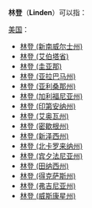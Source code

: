 {{消歧义|cat=二字地名消歧義}}

'''林登'''（'''Linden'''）可以指：

[[美国|美国]]：

*[[林登_(新南威尔士州)|林登 (新南威尔士州)]]
*[[林登_(艾伯塔省)|林登 (艾伯塔省)]]
*[[林登_(圭亚那)|林登 (圭亚那)]]
*[[林登_(亚拉巴马州)|林登 (亚拉巴马州)]]
*[[林登_(亚利桑那州)|林登 (亚利桑那州)]]
*[[林登_(加利福尼亚州)|林登 (加利福尼亚州)]]
*[[林登_(印第安纳州)|林登 (印第安纳州)]]
*[[林登_(艾奥瓦州)|林登 (艾奥瓦州)]]
*[[林登_(密歇根州)|林登 (密歇根州)]]
*[[林登_(新泽西州)|林登 (新泽西州)]]
*[[林登_(北卡罗来纳州)|林登 (北卡罗来纳州)]]
*[[林登_(宾夕法尼亚州)|林登 (宾夕法尼亚州)]]
*[[林登_(田纳西州)|林登 (田纳西州)]]
*[[林登_(得克萨斯州)|林登 (得克萨斯州)]]
*[[林登_(弗吉尼亚州)|林登 (弗吉尼亚州)]]
*[[林登_(威斯康星州)|林登 (威斯康星州)]]